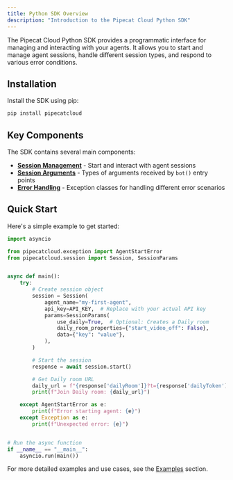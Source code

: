 ```yaml
---
title: Python SDK Overview
description: "Introduction to the Pipecat Cloud Python SDK"
---
```


The Pipecat Cloud Python SDK provides a programmatic interface for managing and interacting with your agents. It allows you to start and manage agent sessions, handle different session types, and respond to various error conditions.

## Installation

Install the SDK using pip:

```bash
pip install pipecatcloud
```

## Key Components

The SDK contains several main components:

- [**Session Management**](./sessions) - Start and interact with agent sessions
- [**Session Arguments**](./session-arguments) - Types of arguments received by `bot()` entry points
- [**Error Handling**](./exceptions) - Exception classes for handling different error scenarios

## Quick Start

Here's a simple example to get started:

```python
import asyncio

from pipecatcloud.exception import AgentStartError
from pipecatcloud.session import Session, SessionParams


async def main():
    try:
        # Create session object
        session = Session(
            agent_name="my-first-agent",
            api_key=API_KEY,  # Replace with your actual API key
            params=SessionParams(
                use_daily=True,  # Optional: Creates a Daily room
                daily_room_properties={"start_video_off": False},
                data={"key": "value"},
            ),
        )

        # Start the session
        response = await session.start()

        # Get Daily room URL
        daily_url = f"{response['dailyRoom']}?t={response['dailyToken']}"
        print(f"Join Daily room: {daily_url}")

    except AgentStartError as e:
        print(f"Error starting agent: {e}")
    except Exception as e:
        print(f"Unexpected error: {e}")


# Run the async function
if __name__ == "__main__":
    asyncio.run(main())
```

For more detailed examples and use cases, see the [Examples](./examples) section.
